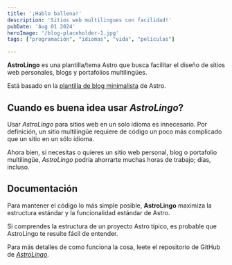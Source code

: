 ```yaml
---
title: '¡Hablo ballena!'
description: 'Sitios web multilingues con facilidad!'
pubDate: 'Aug 01 2024'
heroImage: '/blog-placeholder-1.jpg'
tags: ["programación", "idiomas", "vida", "películas"]

---
```


**AstroLingo** es una plantilla/tema Astro que busca facilitar el diseño de sitios web personales, blogs y portafolios multilingües.

Está basado en la [plantilla de blog minimalista](https://astro.build/themes/details/blog/) de Astro.

## Cuando es buena idea usar *AstroLingo*?
Usar *AstroLingo* para sitios web en un solo idioma es innecesario. Por definición, un sitio multilingüe requiere de código un poco más complicado que un sitio en un sólo idioma.

Ahora bien, si necesitas o quieres un sitio web personal, blog o portafolio multilingüe, *AstroLingo* podría ahorrarte muchas horas de trabajo; días, incluso.

## Documentación
Para mantener el código lo más simple posible, **AstroLingo** maximiza la estructura estándar y la funcionalidad estándar de Astro.

Si comprendes la estructura de un proyecto Astro típico, es probable que AstroLingo te resulte fácil de entender.

Para más detalles de como funciona la cosa, leete el repositorio de GitHub de [*AstroLingo*](https://github.com/jbolns/astrolingo).
